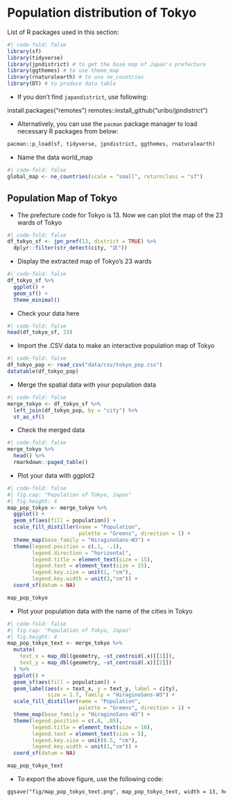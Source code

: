 # Population distribution of Tokyo

List of R packages used in this section:

```r
#| code-fold: false
library(sf)
library(tidyverse)
library(jpndistrict) # to get the base map of Japan's prefecture
library(ggthemes) # to use theme_map
library(rnaturalearth) # to use ne_countries
library(DT) # to produce data table
```

-   If you don't find `japandistrict`, use following:

install.packages("remotes") remotes::install_github("uribo/jpndistrict")

-   Alternatively, you can use the `pacman` package manager to load necessary R packages from below:

```txt
pacman::p_load(sf, tidyverse, jpndistrict, ggthemes, rnaturalearth)
```

-   Name the data world_map

```r
#| code-fold: false
global_map <- ne_countries(scale = "small", returnclass = "sf")
```

## Population Map of Tokyo

-   The prefecture code for Tokyo is 13. Now we can plot the map of the 23 wards of Tokyo

```r
#| code-fold: false
df_tokyo_sf <- jpn_pref(13, district = TRUE) %>% 
  dplyr::filter(str_detect(city, "区")) 
```

-   Display the extracted map of Tokyo's 23 wards

```r
#| code-fold: false
df_tokyo_sf %>%
  ggplot() +
  geom_sf() +
  theme_minimal()
```

-   Check your data here

```r
#| code-fold: false
head(df_tokyo_sf, 23)
```

-   Import the .CSV data to make an interactive population map of Tokyo

```r
#| code-fold: false
df_tokyo_pop <- read_csv("data/csv/tokyo_pop.csv")
datatable(df_tokyo_pop)
```

-   Merge the spatial data with your population data

```r
#| code-fold: false
merge_tokyo <- df_tokyo_sf %>% 
  left_join(df_tokyo_pop, by = "city") %>% 
  st_as_sf()
```

-   Check the merged data

```r
#| code-fold: false
merge_tokyo %>% 
  head() %>% 
  rmarkdown::paged_table()
```

-   Plot your data with ggplot2

```r
#| code-fold: false
#| fig.cap: "Population of Tokyo, Japan"
#| fig.height: 4
map_pop_tokyo <- merge_tokyo %>% 
  ggplot() +
  geom_sf(aes(fill = population)) +
  scale_fill_distiller(name = "Population",
                       palette = "Greens", direction = 1) +
  theme_map(base_family = "HiraginoSans-W3") +
  theme(legend.position = c(.1, -.1),
        legend.direction = "horizontal",
        legend.title = element_text(size = 15), 
        legend.text = element_text(size = 15),
        legend.key.size = unit(1, "cm"),
        legend.key.width = unit(3,"cm")) +
  coord_sf(datum = NA) 

map_pop_tokyo
```

-   Plot your population data with the name of the cities in Tokyo

```r
#| code-fold: false
#| fig.cap: "Population of Tokyo, Japan"
#| fig.height: 4
map_pop_tokyo_text <- merge_tokyo %>% 
  mutate(
    text_x = map_dbl(geometry, ~st_centroid(.x)[[1]]),
    text_y = map_dbl(geometry, ~st_centroid(.x)[[2]])
  ) %>% 
  ggplot() +
  geom_sf(aes(fill = population)) +
  geom_label(aes(x = text_x, y = text_y, label = city), 
             size = 1.7, family = "HiraginoSans-W3") +
  scale_fill_distiller(name = "Population",
                       palette = "Greens", direction = 1) +
  theme_map(base_family = "HiraginoSans-W3") +
  theme(legend.position = c(.8, .05),
        legend.title = element_text(size = 10), 
        legend.text = element_text(size = 5),
        legend.key.size = unit(0.5, "cm"),
        legend.key.width = unit(1,"cm")) +
  coord_sf(datum = NA) 

map_pop_tokyo_text
```

-   To export the above figure, use the following code:

```txt
ggsave("fig/map_pop_tokyo_text.png", map_pop_tokyo_text, width = 13, height = 13)
```
